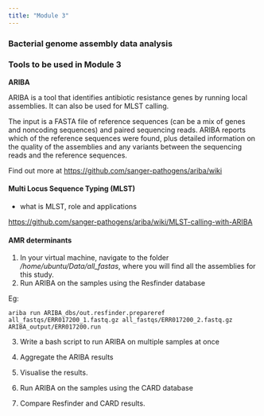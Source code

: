 ```yaml
---
title: "Module 3"
---
```


### Bacterial genome assembly data analysis

### Tools to be used in Module 3

**ARIBA**

ARIBA is a tool that identifies antibiotic resistance genes by running local assemblies. It can also be used for MLST calling.

The input is a FASTA file of reference sequences (can be a mix of genes and noncoding sequences) and paired sequencing reads. ARIBA reports which of the reference sequences were found, plus detailed information on the quality of the assemblies and any variants between the sequencing reads and the reference sequences.

Find out more at <https://github.com/sanger-pathogens/ariba/wiki>

#### Multi Locus Sequence Typing (MLST)

-   what is MLST, role and applications

<https://github.com/sanger-pathogens/ariba/wiki/MLST-calling-with-ARIBA>

#### AMR determinants

1.  In your virtual machine, navigate to the folder */home/ubuntu/Data/all_fastas*, where you will find all the assemblies for this study.
2.  Run ARIBA on the samples using the Resfinder database

Eg:

`ariba run ARIBA_dbs/out.resfinder.prepareref all_fastqs/ERR017200_1.fastq.gz all_fastqs/ERR017200_2.fastq.gz ARIBA_output/ERR017200.run`

3.  Write a bash script to run ARIBA on multiple samples at once

4.  Aggregate the ARIBA results
5.  Visualise the results.
6.  Run ARIBA on the samples using the CARD database
7.  Compare Resfinder and CARD results.
